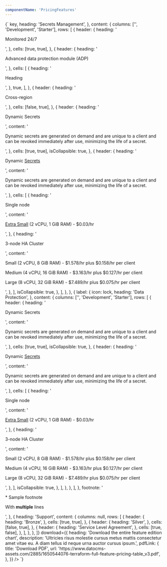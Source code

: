 ```yaml
---
componentName: 'PricingFeatures'
---
```


<LiveComponent>
{`
  <PricingFeatures
    features={[
      {
        heading: 'Features',
        content: {
          tabs: [
            {
              label: {
                icon: <span>key</span>,
                heading: 'Secrets Management',
              },
              content: {
                columns: ['', 'Development', 'Starter'],
                rows: [
                  {
                    header: {
                      heading: '<p>Monitored 24/7</p>',
                    },
                    cells: [true, true],
                  },
                  {
                    header: {
                      heading: '<p>Advanced data protection module (ADP)</p>',
                    },
                    cells: [
                      {
                        heading: '<p>Heading</p>',
                      },
                      true,
                    ],
                  },
                  {
                    header: {
                      heading: '<p>Cross-region</p>',
                    },
                    cells: [false, true],
                  },
                  {
                    header: {
                      heading: '<p>Dynamic Secrets</p>',
                      content:
                        ' <p>Dynamic secrets are generated on demand and are unique to a client and can be revoked immediately after use, minimizing the life of a secret.</p>',
                    },
                    cells: [true, true],
                    isCollapsible: true,
                  },
                  {
                    header: {
                      heading: '<p>Dynamic <a href="#">Secrets</a></p>',
                      content:
                        '<p>Dynamic secrets are generated on demand and are unique to a client and can be revoked immediately after use, minimizing the life of a secret.</p>',
                    },
                    cells: [
                      {
                        heading: '<p>Single node</p>',
                        content:
                          '<p><a href="#">Extra Small</a> (2 vCPU, 1 GiB RAM) - $0.03/hr</p>',
                      },
                      {
                        heading: '<p>3-node HA Cluster</p>',
                        content:
                          '<p>Small (2 vCPU, 8 GiB RAM) - $1.578/hr plus $0.158/hr per client</p><p>Medium (4 vCPU, 16 GiB RAM) - $3.163/hr plus $0.127/hr per client</p><p>Large (8 vCPU, 32 GiB RAM) - $7.489/hr plus $0.075/hr per client</p>',
                      },
                    ],
                    isCollapsible: true,
                  },
                ],
              },
            },
            {
              label: {
                icon: <span>lock</span>,
                heading: 'Data Protection',
              },
              content: {
                columns: ['', 'Development', 'Starter'],
                rows: [
                  {
                    header: {
                      heading: '<p>Dynamic Secrets</p>',
                      content:
                        ' <p>Dynamic secrets are generated on demand and are unique to a client and can be revoked immediately after use, minimizing the life of a secret.</p>',
                    },
                    cells: [true, true],
                    isCollapsible: true,
                  },
                  {
                    header: {
                      heading: '<p>Dynamic <a href="#">Secrets</a></p>',
                      content:
                        '<p>Dynamic secrets are generated on demand and are unique to a client and can be revoked immediately after use, minimizing the life of a secret.</p>',
                    },
                    cells: [
                      {
                        heading: '<p>Single node</p>',
                        content:
                          '<p><a href="#">Extra Small</a> (2 vCPU, 1 GiB RAM) - $0.03/hr</p>',
                      },
                      {
                        heading: '<p>3-node HA Cluster</p>',
                        content:
                          '<p>Small (2 vCPU, 8 GiB RAM) - $1.578/hr plus $0.158/hr per client</p><p>Medium (4 vCPU, 16 GiB RAM) - $3.163/hr plus $0.127/hr per client</p><p>Large (8 vCPU, 32 GiB RAM) - $7.489/hr plus $0.075/hr per client</p>',
                      },
                    ],
                    isCollapsible: true,
                  },
                ],
              },
            },
          ],
        },
        footnote: '<p>* Sample footnote</p><p>With <strong>multiple</strong> lines</p>',
      },
      {
        heading: 'Support',
        content: {
          columns: null,
          rows: [
            {
              header: {
                heading: '<a>Bronze</a>',
              },
              cells: [true, true],
            },
            {
              header: {
                heading: '<a>Silver</a>',
              },
              cells: [false, true],
            },
            {
              header: {
                heading: '<a>Service Level Agreement</a>',
              },
              cells: [true, false],
            },
          ],
        },
      },
    ]}
    download={{
      heading: 'Download the entire feature edition chart',
      description:
        'Ultricies risus molestie cursus metus mattis consectetur amet vitae eu. A diam tellus id neque urna auctor cursus ipsum.',
      pdfLink: {
        title: 'Download PDF',
        url: 'https://www.datocms-assets.com/2885/1650544076-terraform-full-feature-pricing-table_v3.pdf',
      },
    }}
  />
`}
</LiveComponent>